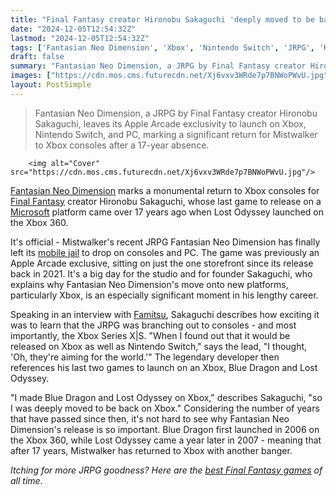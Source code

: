 ```yaml
---
title: "Final Fantasy creator Hironobu Sakaguchi 'deeply moved to be back on Xbox' with Fantasian, 17 years after dropping his last under-appreciated Xbox 360 JRPG"
date: "2024-12-05T12:54:32Z"
lastmod: "2024-12-05T12:54:32Z"
tags: ['Fantasian Neo Dimension', 'Xbox', 'Nintendo Switch', 'JRPG', 'Hironobu Sakaguchi', 'Mistwalker', 'Final Fantasy']
draft: false
summary: "Fantasian Neo Dimension, a JRPG by Final Fantasy creator Hironobu Sakaguchi,  leaves its Apple Arcade exclusivity to launch on Xbox, Nintendo Switch, and PC, marking a significant return for Mistwalker to Xbox consoles after a 17-year absence."
images: ["https://cdn.mos.cms.futurecdn.net/Xj6vxv3WRde7p7BNWoPWvU.jpg"]
layout: PostSimple
---
```

> Fantasian Neo Dimension, a JRPG by Final Fantasy creator Hironobu Sakaguchi,  leaves its Apple Arcade exclusivity to launch on Xbox, Nintendo Switch, and PC, marking a significant return for Mistwalker to Xbox consoles after a 17-year absence.


        <img alt="Cover" src="https://cdn.mos.cms.futurecdn.net/Xj6vxv3WRde7p7BNWoPWvU.jpg"/>
        
[<u>Fantasian Neo Dimension</u>](https://www.gamesradar.com/games/rpg/fantasian-neo-dimension-is-easily-the-best-way-to-play-the-formerly-mobile-jrpg-warts-and-all/) marks a monumental return to Xbox consoles for [<u>Final Fantasy</u>](https://www.gamesradar.com/games/jrpg/final-fantasy/) creator Hironobu Sakaguchi, whose last game to release on a [<u>Microsoft</u>](https://www.gamesradar.com/tag/microsoft/) platform came over 17 years ago when Lost Odyssey launched on the Xbox 360.

It's official - Mistwalker's recent JRPG Fantasian Neo Dimension has finally left its [<u>mobile jail</u>](https://www.gamesradar.com/games/jrpg/fantasian-the-lovely-jrpg-quietly-released-by-final-fantasy-mastermind-hironobu-sakaguchi-years-ago-is-escaping-apple-jail-and-coming-to-switch-this-year/) to drop on consoles and PC. The game was previously an Apple Arcade exclusive, sitting on just the one storefront since its release back in 2021. It's a big day for the studio and for founder Sakaguchi, who explains why Fantasian Neo Dimension's move onto new platforms, particularly Xbox, is an especially significant moment in his lengthy career.

Speaking in an interview with [<u>Famitsu</u>](https://www.famitsu.com/article/202412/26362), Sakaguchi describes how exciting it was to learn that the JRPG was branching out to consoles - and most importantly, the Xbox Series X|S. "When I found out that it would be released on Xbox as well as Nintendo Switch," says the lead, "I thought, 'Oh, they're aiming for the world.'" The legendary developer then references his last two games to launch on an Xbox, Blue Dragon and Lost Odyssey.

"I made Blue Dragon and Lost Odyssey on Xbox," describes Sakaguchi, "so I was deeply moved to be back on Xbox." Considering the number of years that have passed since then, it's not hard to see why Fantasian Neo Dimension's release is so important. Blue Dragon first launched in 2006 on the Xbox 360, while Lost Odyssey came a year later in 2007 - meaning that after 17 years, Mistwalker has returned to Xbox with another banger.

*Itching for more JRPG goodness? Here are the *[<u><em>best Final Fantasy games</em></u>](https://www.gamesradar.com/best-final-fantasy-games/)* of all time.*
        